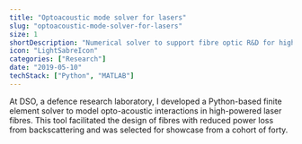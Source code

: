 ```yaml
---
title: "Optoacoustic mode solver for lasers"
slug: "optoacoustic-mode-solver-for-lasers"
size: 1
shortDescription: "Numerical solver to support fibre optic R&D for high power lasers"
icon: "LightSabreIcon"
categories: ["Research"]
date: "2019-05-10"
techStack: ["Python", "MATLAB"]
---
```



At DSO, a defence research laboratory, I developed a Python-based finite element solver to model opto-acoustic interactions in high-powered laser fibres. This tool facilitated the design of fibres with reduced power loss from backscattering and was selected for showcase from a cohort of forty.